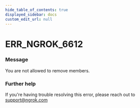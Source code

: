 ```yaml
---
hide_table_of_contents: true
displayed_sidebar: docs
custom_edit_url: null
---
```



# ERR_NGROK_6612

### Message

You are not allowed to remove members.

### Further help

If you're having trouble resolving this error, please reach out to [support@ngrok.com](mailto:support@ngrok.com?subject=Help%20with%20ERR_NGROK_6612)

<ErrorDetails error="err_ngrok_6612" />
